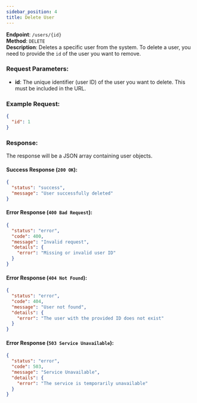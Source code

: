 ```yaml
---
sidebar_position: 4
title: Delete User
---
```


**Endpoint**: `/users/{id}`  
**Method**: `DELETE`  
**Description**: Deletes a specific user from the system. To delete a user, you need to provide the `id` of the user you want to remove.

### Request Parameters:
- **id**: The unique identifier (user ID) of the user you want to delete. This must be included in the URL.

### Example Request:
```json
{
  "id": 1
}
```

### Response:
The response will be a JSON array containing user objects.

#### Success Response (`200 OK`):
```json
{
  "status": "success",
  "message": "User successfully deleted"
}
```

#### Error Response (`400 Bad Request`):
```json
{
  "status": "error",
  "code": 400,
  "message": "Invalid request",
  "details": {
    "error": "Missing or invalid user ID"
  }
}
```

#### Error Response (`404 Not Found`):
```json
{
  "status": "error",
  "code": 404,
  "message": "User not found",
  "details": {
    "error": "The user with the provided ID does not exist"
  }
}
```

#### Error Response (`503 Service Unavailable`):
```json
{
  "status": "error",
  "code": 503,
  "message": "Service Unavailable",
  "details": {
    "error": "The service is temporarily unavailable"
  }
}
```
